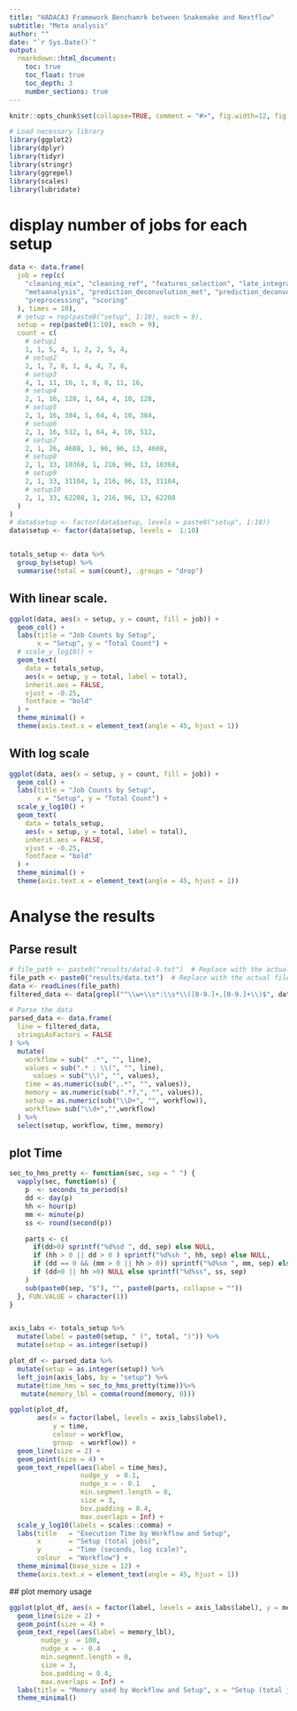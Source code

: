 ```yaml
---
title: "HADACA3 Framework Benchamrk between Snakemake and Nextflow"
subtitle: "Meta analysis"
author: ""
date: "`r Sys.Date()`"
output: 
  rmarkdown::html_document:
    toc: true
    toc_float: true
    toc_depth: 3
    number_sections: true
---
```


```r
knitr::opts_chunk$set(collapse=TRUE, comment = "#>", fig.width=12, fig.height=12, eval=TRUE, echo=TRUE, results="verbatim", dpi=75)
```

```r
# Load necessary library
library(ggplot2)
library(dplyr)
library(tidyr)
library(stringr) 
library(ggrepel)
library(scales)
library(lubridate)
```


# display number of jobs for each setup

```r

data <- data.frame(
  job = rep(c(
    "cleaning_mix", "cleaning_ref", "features_selection", "late_integration",
    "metaanalysis", "prediction_deconvolution_met", "prediction_deconvolution_rna",
    "preprocessing", "scoring"
  ), times = 10),
  # setup = rep(paste0("setup", 1:10), each = 9),
  setup = rep(paste0(1:10), each = 9),
  count = c(
    # setup1
    1, 1, 5, 4, 1, 2, 2, 5, 4,
    # setup2
    2, 1, 7, 8, 1, 4, 4, 7, 8,
    # setup3
    4, 1, 11, 16, 1, 8, 8, 11, 16,
    # setup4
    2, 1, 16, 128, 1, 64, 4, 10, 128,
    # setup5
    2, 1, 16, 384, 1, 64, 4, 10, 384,
    # setup6
    2, 1, 16, 512, 1, 64, 4, 10, 512,
    # setup7
    2, 1, 26, 4608, 1, 96, 96, 13, 4608,
    # setup8
    2, 1, 33, 10368, 1, 216, 96, 13, 10368,
    # setup9
    2, 1, 33, 31104, 1, 216, 96, 13, 31104,
    # setup10
    2, 1, 33, 62208, 1, 216, 96, 13, 62208
  )
)
# data$setup <- factor(data$setup, levels = paste0("setup", 1:10))
data$setup <- factor(data$setup, levels =  1:10)


totals_setup <- data %>%
  group_by(setup) %>%
  summarise(total = sum(count), .groups = "drop")

```

## With linear scale. 

```r
ggplot(data, aes(x = setup, y = count, fill = job)) +
  geom_col() +
  labs(title = "Job Counts by Setup",
       x = "Setup", y = "Total Count") +
  # scale_y_log10() + 
  geom_text(
    data = totals_setup,
    aes(x = setup, y = total, label = total),
    inherit.aes = FALSE,         
    vjust = -0.25,
    fontface = "bold"
  ) +
  theme_minimal() +
  theme(axis.text.x = element_text(angle = 45, hjust = 1))
```


## With log scale

```r
ggplot(data, aes(x = setup, y = count, fill = job)) +
  geom_col() +
  labs(title = "Job Counts by Setup",
       x = "Setup", y = "Total Count") +
  scale_y_log10() + 
  geom_text(
    data = totals_setup,
    aes(x = setup, y = total, label = total),
    inherit.aes = FALSE,         
    vjust = -0.25,
    fontface = "bold"
  ) +
  theme_minimal() +
  theme(axis.text.x = element_text(angle = 45, hjust = 1))
```

#  Analyse the results
##  Parse result 

```r
# file_path <- paste0("results/data1-9.txt")  # Replace with the actual file path
file_path <- paste0("results/data.txt")  # Replace with the actual file path
data <- readLines(file_path)
filtered_data <- data[grepl("^\\w+\\s*:\\s*\\([0-9.]+,[0-9.]+\\)$", data)]

# Parse the data
parsed_data <- data.frame(
  line = filtered_data,
  stringsAsFactors = FALSE
) %>%
  mutate(
    workflow = sub(" .*", "", line),
    values = sub(".* : \\(", "", line),
      values = sub("\\)", "", values),
    time = as.numeric(sub(",.*", "", values)),
    memory = as.numeric(sub(".*?,", "", values)),
    setup = as.numeric(sub("\\D+", "", workflow)),
    workflow= sub("\\d+","",workflow)
  ) %>%
  select(setup, workflow, time, memory)
```


## plot Time 


```r

sec_to_hms_pretty <- function(sec, sep = " ") {
  vapply(sec, function(s) {
    p  <- seconds_to_period(s)
    dd <- day(p)
    hh <- hour(p)
    mm <- minute(p)
    ss <- round(second(p))

    parts <- c(
      if(dd>0) sprintf("%d%sd ", dd, sep) else NULL,
      if (hh > 0 || dd > 0 ) sprintf("%d%sh ", hh, sep) else NULL,
      if (dd == 0 && (mm > 0 || hh > 0)) sprintf("%d%sm ", mm, sep) else NULL,
      if (dd>0 || hh >0) NULL else sprintf("%d%ss", ss, sep)
    )
    sub(paste0(sep, "$"), "", paste0(parts, collapse = ""))
  }, FUN.VALUE = character(1))
}


axis_labs <- totals_setup %>%       
  mutate(label = paste0(setup, " (", total, ")")) %>%
  mutate(setup = as.integer(setup))

plot_df <- parsed_data %>%
  mutate(setup = as.integer(setup)) %>%
  left_join(axis_labs, by = "setup") %>%
  mutate(time_hms = sec_to_hms_pretty(time))%>%
   mutate(memory_lbl = comma(round(memory, 0))) 
```


```r
ggplot(plot_df,
       aes(x = factor(label, levels = axis_labs$label),
           y = time,
           colour = workflow,
           group  = workflow)) +
  geom_line(size = 2) +
  geom_point(size = 4) +
  geom_text_repel(aes(label = time_hms),
                  nudge_y  = 0.1,     
                  nudge_x = - 0.1   , 
                  min.segment.length = 0,  
                  size = 3,
                  box.padding = 0.4,
                  max.overlaps = Inf) +
  scale_y_log10(labels = scales::comma) +
  labs(title   = "Execution Time by Workflow and Setup",
       x       = "Setup (total jobs)",
       y       = "Time (seconds, log scale)",
       colour  = "Workflow") +
  theme_minimal(base_size = 12) +
  theme(axis.text.x = element_text(angle = 45, hjust = 1))
```


## plot memory usage

```r
ggplot(plot_df, aes(x = factor(label, levels = axis_labs$label), y = memory, group = workflow, color = workflow)) +
  geom_line(size = 2) +
  geom_point(size = 4) +
  geom_text_repel(aes(label = memory_lbl),
        nudge_y  = 100,     
        nudge_x = - 0.4   , 
        min.segment.length = 0,  
        size = 3,
        box.padding = 0.4,
        max.overlaps = Inf) +
  labs(title = "Memory used by Workflow and Setup", x = "Setup (total jobs)", y = "Memory (Mo)") +
  theme_minimal()


```














